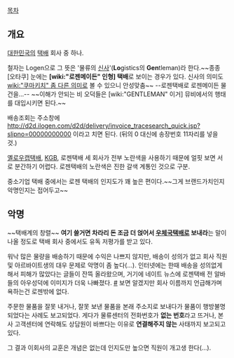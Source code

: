 [[목차]]
== 개요 ==
[[대한민국]]의 [[택배]] 회사 중 하나.

철자는 Logen으로 그 뜻은 '물류의 [[신사]]'('''Lo'''gistics의 '''Gen'''tleman)라 한다.~~종종 [오타쿠] 눈에는 '''[wiki:"로젠메이든" 인형] 택배'''로 보이는 경우가 있다. 신사의 의미도 [[wiki:"쿠마키치" 좀 다른 의미]]로 볼 수 있으니 안성맞춤~~ --로젠택배로 로젠메이든 물건을...-- ~~이해가 안되는 비 오덕들은 [wiki:"GENTLEMAN" 이거] 뮤비에서의 행태를 대입시키면 된다.~~

배송조회는 주소창에 http://d2d.ilogen.com/d2d/delivery/invoice_tracesearch_quick.jsp?slipno=00000000000 이라고 치면 된다. (뒤의 0 대신에 송장번호 11자리를 넣을 것.)

[[옐로우캡택배]], [[KGB]], 로젠택배 세 회사가 전부 노란색을 사용하기 때문에 얼핏 보면 서로 분간하기 어렵다. 로젠택배의 노란색은 진한 갈색 계통인 것으로 구분.

중소기업 택배 중에서는 로젠 택배의 인지도가 꽤 높은 편이다.~~그게 브랜드가치인지 악명인지는 접어두고~~

== 악명 ==
~~택배계의 창렬~~
'''여기 쓸거면 차라리 돈 조금 더 얹어서 [[우체국택배]]로 보내라'''는 말이 나올 정도로 택배 회사 중에서도 유독 저평가를 받고 있다.

워낙 많은 물량을 배송하기 때문에 수익은 나쁘지 않지만, 배송이 성의가 없고 회사 직원 및 아르바이트생의 대우 문제로 악명이 좀 높다(...). 인터넷에는 한때 배송을 성의없게 해서 피해가 많았다는 글들이 잔뜩 올라왔으며, 거기에 네이트 뉴스에 로젠택배 전 알바들의 아우성덕에 이미지가 더욱 나빠졌다. [http://www.ruliweb.com/ruliboard/read.htm?main=hb&table=cmu_yu02&left=j&db=2&num=748990 #] 보면 알겠지만 회사 이름까지 언급해가며 욕하는건 로젠밖에 없다.

주문한 물품을 잘못 내거나, 잘못 보낸 물품을 본래 주소지로 보내다가 물품이 행방불명되었다는 사례도 보고되었다. 게다가 물류센터의 전화번호가 '''없는 번호'''라고 뜨거나, 본사 고객센터에 연락해도 상담원이 바쁘다는 이유로 '''연결해주지 않는''' 사태까지 보고되고 있다.

그 결과 이회사의 교훈은 개념은 없는데 인지도만 높으면 직원이 개고생 한다(...).
